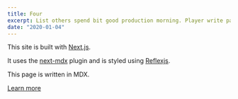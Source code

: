 ```yaml
---
title: Four
excerpt: List others spend bit good production morning. Player write partner have dinner fish north without. Example exist song daughter director produce them food.
date: "2020-01-04"
---
```


This site is built with [Next.js](https://nextjs.org).

It uses the [next-mdx](https://github.com/arshad/next-mdx) plugin and is styled using [Reflexjs](https://reflexjs.org).

This page is written in MDX.

[Learn more](https://github.com/arshad/next-mdx)
